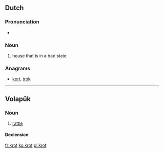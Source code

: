==Dutch==

===Pronunciation===
* {{rhymes|ɔt|lang=nl}}

===Noun===
{{nl-noun|n|krotten|krotje}}
# house that is in a bad state

===Anagrams===
* [[kort#Dutch|kort]], [[trok#Dutch|trok]]

----

==Volapük==

===Noun===
{{vo-noun}}

# [[rattle]]

====Declension====
{{vo-decl-noun}}

[[fr:krot]]
[[ko:krot]]
[[pl:krot]]